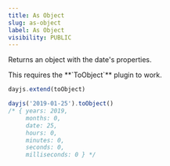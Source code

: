 ```yaml
---
title: As Object
slug: as-object
label: As Object
visibility: PUBLIC
---
```

Returns an object with the date's properties.

<Callout type="info">
This requires the **`ToObject`** plugin to work.
</Callout>

```js
dayjs.extend(toObject)

dayjs('2019-01-25').toObject()
/* { years: 2019,
     months: 0,
     date: 25,
     hours: 0,
     minutes: 0,
     seconds: 0,
     milliseconds: 0 } */
```